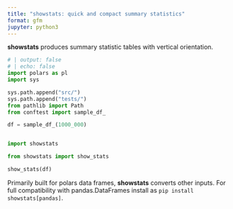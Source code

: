 ```yaml
---
title: "showstats: quick and compact summary statistics"
format: gfm
jupyter: python3
---
```


**showstats** produces summary statistic tables with vertical orientation.

```python
# | output: false
# | echo: false
import polars as pl
import sys

sys.path.append("src/")
sys.path.append("tests/")
from pathlib import Path
from conftest import sample_df_

df = sample_df_(1000_000)


import showstats
```

```python

from showstats import show_stats

show_stats(df)
```

Primarily built for polars data frames, **showstats** converts other inputs. 
For full compatibility with pandas.DataFrames install as ``pip install showstats[pandas]``. 
